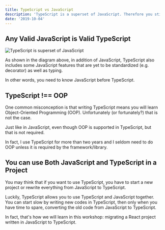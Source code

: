 ```yaml
---
title: TypeScript vs JavaScript
description: 'TypeScript is a superset of JavaScript. Therefore you still need to learn JavaScript when you write TypeScript.'
date: '2019-10-04'
---
```


## Any Valid JavaScript is Valid TypeScript

![TypeScript is superset of JavaScript](ts-js-venn.png)

As shown in the diagram above, in addition of JavaScript, TypeScript also includes some JavaScript features that are yet to be standardized (e.g. decorator) as well as typing.

In other words, you need to know JavaScript before TypeScript.

## TypeScript !== OOP

One common misconception is that writing TypeScript means you will learn Object-Oriented Programming (OOP). Unfortunately (or fortunately?) that is not the case.

Just like in JavaScript, even though OOP is supported in TypeScript, but that is not required.

In fact, I use TypeScript for more than two years and I seldom need to do OOP unless it is required by the framework/library.

## You can use Both JavaScript and TypeScript in a Project

You may think that if you want to use TypeScript, you have to start a new project or rewrite everything from JavaScript to TypeScript.

Luckily, TypeScript allows you to use TypeScript and JavaScript together. You can start slow by writing new codes in TypeScript, then only when you have time to spare, converting the old code from JavaScript to TypeScript.

In fact, that's how we will learn in this workshop: migrating a React project written in JavaScript to TypeScript.
